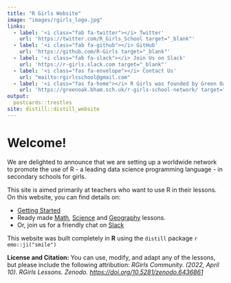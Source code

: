 ```yaml
---
title: "R Girls Website"
image: "images/rgirls_logo.jpg"
links:
  - label: '<i class="fab fa-twitter"></i> Twitter'
    url: 'https://twitter.com/R_Girls_School target="_blank"'
  - label: '<i class="fab fa-github"></i> GitHub'
    url: 'https://github.com/R-Girls target="_blank"'
  - label: '<i class="fab fa-slack"></i> Join Us on Slack' 
    url: 'https://r-girls.slack.com target="_blank"'    
  - label: '<i class="fas fa-envelope"></i> Contact Us'
    url: "mailto:rgirlsschool@gmail.com" 
  - label: '<i class="fas fa-home"></i> R Girls was founded by Green Oak Academy'
    url: 'https://greenoak.bham.sch.uk/r-girls-school-network/ target="_blank"'  
output:
  postcards::trestles
site: distill::distill_website
---
```



</div>
# Welcome!
We are delighted to announce that we are setting up a worldwide network to promote the use of R - a leading data science programming language - in secondary schools for girls.

This site is aimed primarily at teachers who want to use R in their lessons. On this website, you can find details on:

- <a href="https://r-girls.github.io/website/getting_started.html" target="_blank">Getting Started</a>
- Ready made <a href="https://r-girls.github.io/website/math_lessons.html" target="_blank">Math</a>, <a href="https://r-girls.github.io/website/science_lessons.html" target="_blank">Science</a> and <a href="https://r-girls.github.io/website/geography_lessons.html" target="_blank">Geography</a> lessons.
- Or,	join us for a friendly chat on <a href="https://r-girls.slack.com" target="_blank">Slack</a>

<!-- [Getting Started](https://r-girls.github.io/website/getting_started.html)  -->
<!-- - Ready made [Math](https://r-girls.github.io/website/math_lessons.html), [Science](https://r-girls.github.io/website/science_lessons.html), [Geography](https://r-girls.github.io/website/geography_lessons.html), and [R](https://r-girls.github.io/website/r_lessons.html) lessons. -->
<!-- - Or,	join us for a friendly chat on slack -->



This website was built completely in **R** using the `distill` package  `r emo::ji("smile")`

<div class="license">
**License and Citation:** You can use, modify, and adapt any of the lessons, but please include the following attribution: *RGirls Community. (2022, April 10). RGirls Lessons. Zenodo. [https://doi.org/10.5281/zenodo.6436861](https://doi.org/10.5281/zenodo.6436861)* 
</div>

  
</div>